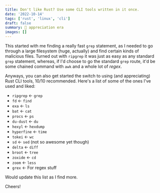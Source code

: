 ```yaml
---
title: Don't like Rust? Use some CLI tools written in it once.
date: '2022-10-14'
tags: ['rust', 'linux', 'cli']
draft: false
summary: 🦀 appreciation era
images: []
---
```


This started with me finding a really fast `grep` statement, as I needed to go through a large filesystem (huge, actually) and find certain kinds of malicious files. Turned out with `ripgrep` it was just as easy as any standard `grep` statement, whereas, if I'd choose to go the standard `grep` route, it'd be some chained command with `awk` and a whole lot of _regex_.

Anyways, you can also get started the switch to using (and appreciating) Rust CLI tools, 10/10 recommended. Here's a list of some of the ones I've used and liked:

- `ripgrep` <- `grep`
- `fd` <- `find`
- `exa` <- `ls`
- `bat` <- `cat`
- `procs` <- `ps`
- `du-dust` <- `du`
- `hexyl` <- `hexdump`
- `hyperfine` <- `time`
- `tokei` <- `wc`
- `sd` <- `sed` (not so awesome yet though)
- `delta` <- `diff`
- `broot` <- `tree`
- `zoxide` <- `cd`
- `zoom` <- `less`
- `grex` <- For regex stuff

Would update this list as I find more.

Cheers!
